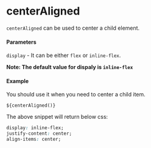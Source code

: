 
<Meta title="Utils/Style/centerAligned" />

# centerAligned

`centerAligned` can be used to center a child element.

#### Parameters

`display` - It can be either `flex` or `inline-flex`.

**Note: The default value for dispaly is `inline-flex`**

#### Example

You should use it when you need to center a child item.

```tsx
${centerAligned()}
```

The above snippet will return below css:

```css
display: inline-flex;
justify-content: center;
align-items: center;
```

